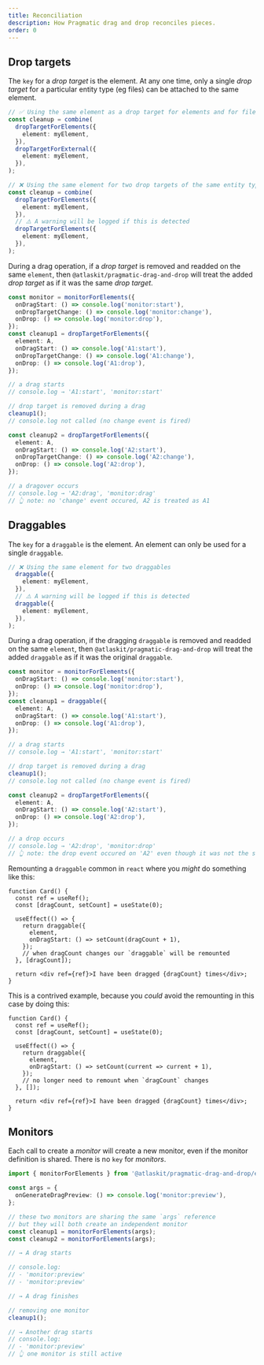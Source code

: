 ```yaml
---
title: Reconciliation
description: How Pragmatic drag and drop reconciles pieces.
order: 0
---
```


## Drop targets

The `key` for a _drop target_ is the element. At any one time, only a single _drop target_ for a particular entity type (eg files) can be attached to the same element.

```ts
// ✅ Using the same element as a drop target for elements and for files
const cleanup = combine(
  dropTargetForElements({
    element: myElement,
  }),
  dropTargetForExternal({
    element: myElement,
  }),
);
```

```ts
// ❌ Using the same element for two drop targets of the same entity type is not allowed
const cleanup = combine(
  dropTargetForElements({
    element: myElement,
  }),
  // ⚠️ A warning will be logged if this is detected
  dropTargetForElements({
    element: myElement,
  }),
);
```

During a drag operation, if a _drop target_ is removed and readded on the same `element`, then `@atlaskit/pragmatic-drag-and-drop` will treat the added _drop target_ as if it was the same _drop target_.

```ts
const monitor = monitorForElements({
  onDragStart: () => console.log('monitor:start'),
  onDropTargetChange: () => console.log('monitor:change'),
  onDrop: () => console.log('monitor:drop'),
});
const cleanup1 = dropTargetForElements({
  element: A,
  onDragStart: () => console.log('A1:start'),
  onDropTargetChange: () => console.log('A1:change'),
  onDrop: () => console.log('A1:drop'),
});

// a drag starts
// console.log → 'A1:start', 'monitor:start'

// drop target is removed during a drag
cleanup1();
// console.log not called (no change event is fired)

const cleanup2 = dropTargetForElements({
  element: A,
  onDragStart: () => console.log('A2:start'),
  onDropTargetChange: () => console.log('A2:change'),
  onDrop: () => console.log('A2:drop'),
});

// a dragover occurs
// console.log → 'A2:drag', 'monitor:drag'
// 👆 note: no 'change' event occured, A2 is treated as A1
```

## Draggables

The `key` for a `draggable` is the element. An element can only be used for a single `draggable`.

```ts
// ❌ Using the same element for two draggables
  draggable({
    element: myElement,
  }),
  // ⚠️ A warning will be logged if this is detected
  draggable({
    element: myElement,
  }),
);
```

During a drag operation, if the dragging `draggable` is removed and readded on the same `element`, then `@atlaskit/pragmatic-drag-and-drop` will treat the added `draggable` as if it was the original `draggable`.

```ts
const monitor = monitorForElements({
  onDragStart: () => console.log('monitor:start'),
  onDrop: () => console.log('monitor:drop'),
});
const cleanup1 = draggable({
  element: A,
  onDragStart: () => console.log('A1:start'),
  onDrop: () => console.log('A1:drop'),
});

// a drag starts
// console.log → 'A1:start', 'monitor:start'

// drop target is removed during a drag
cleanup1();
// console.log not called (no change event is fired)

const cleanup2 = dropTargetForElements({
  element: A,
  onDragStart: () => console.log('A2:start'),
  onDrop: () => console.log('A2:drop'),
});

// a drop occurs
// console.log → 'A2:drop', 'monitor:drop'
// 👆 note: the drop event occured on 'A2' even though it was not the same `draggable()` as the original drag
```

Remounting a `draggable` common in `react` where you _might_ do something like this:

```tsx
function Card() {
  const ref = useRef();
  const [dragCount, setCount] = useState(0);

  useEffect(() => {
    return draggable({
      element,
      onDragStart: () => setCount(dragCount + 1),
    });
    // when dragCount changes our `draggable` will be remounted
  }, [dragCount]);

  return <div ref={ref}>I have been dragged {dragCount} times</div>;
}
```

This is a contrived example, because you _could_ avoid the remounting in this case by doing this:

```tsx
function Card() {
  const ref = useRef();
  const [dragCount, setCount] = useState(0);

  useEffect(() => {
    return draggable({
      element,
      onDragStart: () => setCount(current => current + 1),
    });
    // no longer need to remount when `dragCount` changes
  }, []);

  return <div ref={ref}>I have been dragged {dragCount} times</div>;
}
```

## Monitors

Each call to create a _monitor_ will create a new monitor, even if the monitor definition is shared. There is no `key` for _monitors_.

```ts
import { monitorForElements } from '@atlaskit/pragmatic-drag-and-drop/element/adapter';

const args = {
  onGenerateDragPreview: () => console.log('monitor:preview'),
};

// these two monitors are sharing the same `args` reference
// but they will both create an independent monitor
const cleanup1 = monitorForElements(args);
const cleanup2 = monitorForElements(args);

// → A drag starts

// console.log:
// - 'monitor:preview'
// - 'monitor:preview'

// → A drag finishes

// removing one monitor
cleanup1();

// → Another drag starts
// console.log:
// - 'monitor:preview'
// 👆 one monitor is still active
```
